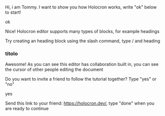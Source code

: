 Hi, i am Tommy. I want to show you how Holocron works, write "ok" below to start!

ok

Nice! Holocron editor supports many types of blocks, for example headings

Try creating an heading block using the slash command, type / and heading

### titolo

Awesome! As you can see this editor has collaboration built in, you can see the cursor of other people editing the document

Do you want to invite a friend to follow the tutorial together? Type "yes" or "no"

yes

Send this link to your friend: https://holocron.dev/, type "done" when you are ready to continue